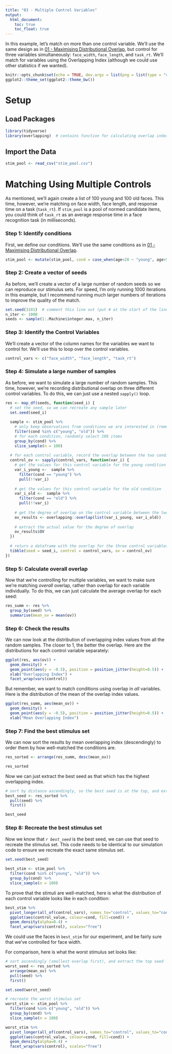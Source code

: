 ```yaml
---
title: "03 - Multiple Control Variables"
output:
  html_document:
    toc: true
    toc_float: true
---
```


In this example, let's match on more than one control variable. We'll use the same design as in [01 - Maximising Distributional Overlap](dw_01_max_distributional_overlap.html), but control for three variables simultaneously: `face_width`, `face_length`, and `task_rt`. We'll match for variables using the Overlapping Index (although we could use other statistics if we wanted).

```r
knitr::opts_chunk$set(echo = TRUE, dev.args = list(png = list(type = "cairo")))
ggplot2::theme_set(ggplot2::theme_bw())
```

# Setup

## Load Packages

```r
library(tidyverse)
library(overlapping)  # contains function for calculating overlap index
```

## Import the Data

```r
stim_pool <- read_csv("stim_pool.csv")
```

# Matching Using Multiple Controls

As mentioned, we'll again create a list of 100 young and 100 old faces. This time, however, we're matching on face width, face length, and response time on a task (`task_rt`). If `stim_pool` is a pool of normed candidate items, you could think of `task_rt` as an average response time in a face recognition task (in milliseconds).

### **Step 1**: Identify conditions

First, we define our conditions. We'll use the same conditions as in [01 - Maximising Distributional Overlap](dw_01_max_distributional_overlap.html).

```r
stim_pool <- mutate(stim_pool, cond = case_when(age<28 ~ "young", age>50 ~ "old"))
```

### **Step 2**: Create a vector of seeds

As before, we'll create a vector of a large number of random seeds so we can reproduce our stimulus sets. For speed, I'm only running 1000 iterations in this example, but I recommend running much larger numbers of iterations to improve the quality of the match.

```r
set.seed(3101)  # comment this line out (put # at the start of the line) to get a different result to mine
n_iter <- 1000
seeds <- sample(1:.Machine$integer.max, n_iter)
```

### **Step 3**: Identify the Control Variables

We'll create a vector of the column names for the variables we want to control for. We'll use this to loop over the control variables.

```r
control_vars <- c("face_width", "face_length", "task_rt")
```

### **Step 4**: Simulate a large number of samples

As before, we want to simulate a large number of random samples. This time, however, we're recording distributional overlap on three different control variables. To do this, we can just use a nested `sapply()` loop.

```r
res <- map_df(seeds, function(seed_i) {
  # set the seed, so we can recreate any sample later
  set.seed(seed_i)
  
  sample <- stim_pool %>%
    # only keep observations from conditions we are interested in (remove faces from ages 29 to 49)
    filter(cond %in% c("young", "old")) %>%
    # for each condition, randomly select 100 items
    group_by(cond) %>%
    slice_sample(n = 100)
  
  # for each control variable, record the overlap between the two conditions
  control_ov <- sapply(control_vars, function(var_i) {
    # get the values for this control variable for the young condition
    var_i_young <-  sample %>%
      filter(cond == "young") %>%
      pull(!!var_i)
    
    # get the values for this control variable for the old condition
    var_i_old <-  sample %>%
      filter(cond == "old") %>%
      pull(!!var_i)
    
    # get the degree of overlap on the control variable between the two samples
    ov_results <- overlapping::overlap(list(var_i_young, var_i_old))
    
    # extract the actual value for the degree of overlap
    ov_results$OV
  })
  
  # return a dataframe with the overlap for the three control variables
  tibble(seed = seed_i, control = control_vars, ov = control_ov)
})
```

### **Step 5**: Calculate overall overlap

Now that we're controlling for multiple variables, we want to make sure we're matching *overall* overlap, rather than overlap for each variable individually. To do this, we can just calculate the average overlap for each seed:

```r
res_summ <- res %>%
  group_by(seed) %>%
  summarise(mean_ov = mean(ov))
```

### **Step 6**: Check the results

We can now look at the distribution of overlapping index values from all the random samples. The closer to 1, the better the overlap. Here are the distributions for each control variable separately:

```r
ggplot(res, aes(ov)) +
  geom_density() +
  geom_point(aes(y = -0.5), position = position_jitter(height=0.5)) +
  xlab("Overlapping Index") +
  facet_wrap(vars(control))
```

But remember, we want to match conditions using overlap in *all* variables. Here is the distribution of the mean of the overlap index values.

```r
ggplot(res_summ, aes(mean_ov)) +
  geom_density() +
  geom_point(aes(y = -0.5), position = position_jitter(height=0.5)) +
  xlab("Mean Overlapping Index")
```

### **Step 7**: Find the best stimulus set

We can now sort the results by mean overlapping index (descendingly) to order them by how well-matched the conditions are.

```r
res_sorted <- arrange(res_summ, desc(mean_ov))

res_sorted
```

Now we can just extract the best seed as that which has the highest overlapping index.

```r
# sort by distance ascendingly, so the best seed is at the top, and extract it
best_seed <- res_sorted %>%
  pull(seed) %>%
  first()

best_seed
```

### **Step 8**: Recreate the best stimulus set

Now we know that *`r best_seed`* is the best seed, we can use that seed to recreate the stimulus set. This code needs to be identical to our simulation code to ensure we recreate the exact same stimulus set.

```r
set.seed(best_seed)
  
best_stim <- stim_pool %>%
  filter(cond %in% c("young", "old")) %>%
  group_by(cond) %>%
  slice_sample(n = 100)
```

To prove that the stimuli are well-matched, here is what the distribution of each control variable looks like in each condition:

```r
best_stim %>%
  pivot_longer(all_of(control_vars), names_to="control", values_to="control_value") %>%
  ggplot(aes(control_value, colour=cond, fill=cond)) +
  geom_density(alpha=0.4) +
  facet_wrap(vars(control), scales="free")
```

We could use the faces in `best_stim` for our experiment, and be fairly sure that we've controlled for face width.

For comparison, here is what the worst stimulus set looks like:

```r
# sort ascendingly (smallest overlap first), and extract the top seed
worst_seed <- res_sorted %>%
  arrange(mean_ov) %>%
  pull(seed) %>%
  first()

set.seed(worst_seed)

# recreate the worst stimulus set
worst_stim <- stim_pool %>%
  filter(cond %in% c("young", "old")) %>%
  group_by(cond) %>%
  slice_sample(n = 100)

worst_stim %>%
  pivot_longer(all_of(control_vars), names_to="control", values_to="control_value") %>%
  ggplot(aes(control_value, colour=cond, fill=cond)) +
  geom_density(alpha=0.4) +
  facet_wrap(vars(control), scales="free")
```
